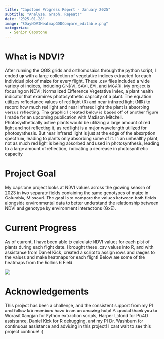 ```yaml
---
title: "Capstone Progress Report - January 2025"
subtitle: "Analyze, Graph, Repeat!"
date: "2025-01-28"
image: "8DayNDVIHeatmapGDDCompare_editable.png"
categories:
  - Senior Capstone
---
```


# What is NDVI?

After running the QGIS grids and orthomosaics through the python script, I ended up with a large collection of vegetative indices extracted for each individual plot of maize for every flight. These .csv files included a wide variety of indices, including GNDVI, SAVI, EVI, and MCARI. My project is focusing on NDVI; Normalized Difference Vegetative Index, a plant health indicator that examines photosynthetic capacity of a plant. The equation utilizes reflectance values of red light (R) and near infrared light (NIR) to record how much red light and near infrared light the plant is absorbing versus reflecting. The graphic I created below is based off of another figure I made for an upcoming publication with Madison Mitchell. Photosynthetically active plants would be utilizing a large amount of red light and not reflecting it, as red light is a major wavelength utilized for photosynthesis. But near infrared light is just at the edge of the absorption spectrum, leading to plants only absorbing some of it. In an unhealthy plant, not as much red light is being absorbed and used in photosynthesis, leading to a large amount of reflection, indicating a decrease in photosynthetic capacity.

# Project Goal

My capstone project looks at NDVI values across the growing season of 2023 in two separate fields containing the same genotypes of maize in Columbia, Missouri. The goal is to compare the values between both fields alongside environmental data to better understand the relationship between NDVI and genotype by environment interactions (GxE).

# Current Progress

As of current, I have been able to calculate NDVI values for each plot of plants during each flight date. I brought these .csv values into R, and with assistance from Daniel Kick, created a script to assign rows and ranges to the values and make heatmaps for each flight! Below are some of the heatmaps from the Rollins 6 Field.

![](R6_NDVI1_230720_Heatmap.png)

# Acknowledgements

This project has been a challenge, and the consistent support from my PI and fellow lab members have been an amazing help! A special thank you to Worasit Sangjan for Python extraction scripts, Harper Lafond for Pix4D assistance, Daniel Kick for R debugging, and my PI Dr. Washburn for continuous assistance and advising in this project! I cant wait to see this project continue! :)
